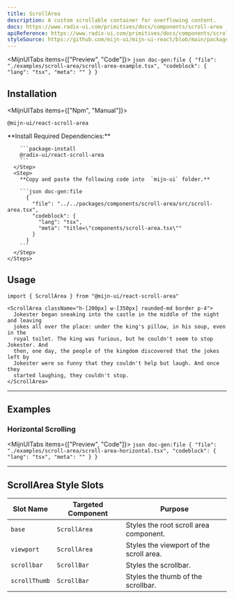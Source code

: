 ```yaml
---
title: ScrollArea
description: A custom scrollable container for overflowing content.
docs: https://www.radix-ui.com/primitives/docs/components/scroll-area
apiReference: https://www.radix-ui.com/primitives/docs/components/scroll-area#api-reference
styleSource: https://github.com/mijn-ui/mijn-ui-react/blob/main/packages/theme/src/components/scroll-area.ts
---
```



<MijnUITabs items={["Preview", "Code"]}>
  <MijnUITabsContent value="Preview">
    <ComponentPreview>
      <ScrollAreaExample />
    </ComponentPreview>
  </MijnUITabsContent>
  <MijnUITabsContent value="Code">
    ```json doc-gen:file
    {
      "file": "./examples/scroll-area/scroll-area-example.tsx",
      "codeblock": {
        "lang": "tsx",
        "meta": ""
      }
    }
    ```
  </MijnUITabsContent>
</MijnUITabs>

## Installation

<MijnUITabs items={["Npm", "Manual"]}>
  <MijnUITabsContent value="Npm">
  ```package-install
  @mijn-ui/react-scroll-area
  ```
  </MijnUITabsContent>
  
  <MijnUITabsContent value="Manual">
    <Steps>
      <Step>
        **Install Required Dependencies:**
      
        ```package-install
        @radix-ui/react-scroll-area
        ```
      </Step>
      <Step>
        **Copy and paste the following code into  `mijn-ui` folder.**

        ```json doc-gen:file
          {
            "file": "../../packages/components/scroll-area/src/scroll-area.tsx",
            "codeblock": {
              "lang": "tsx",
              "meta": "title=\"components/scroll-area.tsx\""
            }
          }
        ```
      </Step>
    </Steps>

  </MijnUITabsContent>
</MijnUITabs>

## Usage

```tsx
import { ScrollArea } from "@mijn-ui/react-scroll-area"
```

```tsx
<ScrollArea className="h-[200px] w-[350px] rounded-md border p-4">
  Jokester began sneaking into the castle in the middle of the night and leaving
  jokes all over the place: under the king's pillow, in his soup, even in the
  royal toilet. The king was furious, but he couldn't seem to stop Jokester. And
  then, one day, the people of the kingdom discovered that the jokes left by
  Jokester were so funny that they couldn't help but laugh. And once they
  started laughing, they couldn't stop.
</ScrollArea>
```

---

## Examples

### Horizontal Scrolling

<MijnUITabs items={["Preview", "Code"]}>
  <MijnUITabsContent value="Preview">
    <ComponentPreview>
      <ScrollAreaHorizontal />
    </ComponentPreview>
  </MijnUITabsContent>
  <MijnUITabsContent value="Code">
    ```json doc-gen:file
    {
      "file": "./examples/scroll-area/scroll-area-horizontal.tsx",
      "codeblock": {
        "lang": "tsx",
        "meta": ""
      }
    }
    ```
  </MijnUITabsContent>
</MijnUITabs>

---

## ScrollArea Style Slots

| **Slot Name** | **Targeted Component** | **Purpose**                             |
| ------------- | ---------------------- | --------------------------------------- |
| `base`        | `ScrollArea`           | Styles the root scroll area component.  |
| `viewport`    | `ScrollArea`           | Styles the viewport of the scroll area. |
| `scrollbar`   | `ScrollBar`            | Styles the scrollbar.                   |
| `scrollThumb` | `ScrollBar`            | Styles the thumb of the scrollbar.      |
